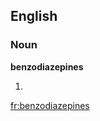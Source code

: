 ==English==

===Noun===
'''benzodiazepines'''

# {{plural of|[[benzodiazepine]]}}

[[fr:benzodiazepines]]